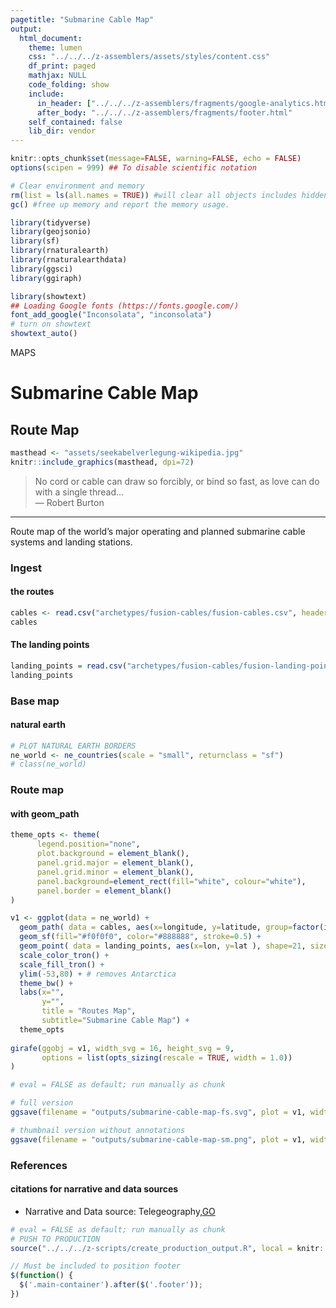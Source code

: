```yaml
---
pagetitle: "Submarine Cable Map"
output: 
  html_document:
    theme: lumen
    css: "../../../z-assemblers/assets/styles/content.css"
    df_print: paged
    mathjax: NULL
    code_folding: show
    include:
      in_header: ["../../../z-assemblers/fragments/google-analytics.html", "../../../z-assemblers/fragments/header.html"]
      after_body: "../../../z-assemblers/fragments/footer.html"
    self_contained: false
    lib_dir: vendor
---
```



```r

knitr::opts_chunk$set(message=FALSE, warning=FALSE, echo = FALSE)
options(scipen = 999) ## To disable scientific notation

# Clear environment and memory
rm(list = ls(all.names = TRUE)) #will clear all objects includes hidden objects.
gc() #free up memory and report the memory usage.

library(tidyverse)
library(geojsonio)
library(sf)
library(rnaturalearth)
library(rnaturalearthdata)
library(ggsci)
library(ggiraph)

library(showtext)
## Loading Google fonts (https://fonts.google.com/)
font_add_google("Inconsolata", "inconsolata")
# turn on showtext
showtext_auto()

```

<div class="activity">
MAPS
</div>

# Submarine Cable Map
## Route Map

```r

masthead <- "assets/seekabelverlegung-wikipedia.jpg"
knitr::include_graphics(masthead, dpi=72)

```

> No cord or cable can draw so forcibly, or bind so fast, as love can do with a single thread...\
--- Robert Burton\

***

Route map of the world's major operating and planned submarine cable systems and landing stations.

### Ingest
#### the routes

```r

cables <- read.csv("archetypes/fusion-cables/fusion-cables.csv", header = TRUE, stringsAsFactors = FALSE, as.is=T)
cables

```


#### The landing points


```r

landing_points = read.csv("archetypes/fusion-cables/fusion-landing-points.csv", header = TRUE, stringsAsFactors = FALSE, as.is=T)
landing_points

```


### Base map
#### natural earth

```r

# PLOT NATURAL EARTH BORDERS
ne_world <- ne_countries(scale = "small", returnclass = "sf")
# class(ne_world)

```


### Route map
#### with geom_path

```r

theme_opts <- theme(
      legend.position="none",
      plot.background = element_blank(),
      panel.grid.major = element_blank(),
      panel.grid.minor = element_blank(),
      panel.background=element_rect(fill="white", colour="white"),
      panel.border = element_blank()
)

v1 <- ggplot(data = ne_world) +
  geom_path( data = cables, aes(x=longitude, y=latitude, group=factor(id)), color=cables$color, size=0.5) +
  geom_sf(fill="#f0f0f0", color="#888888", stroke=0.5) +
  geom_point( data = landing_points, aes(x=lon, y=lat ), shape=21, size=1, fill="#ffffff", color="#111111", stroke=0.5 ) +
  scale_color_tron() +
  scale_fill_tron() +
  ylim(-53,80) + # removes Antarctica
  theme_bw() +
  labs(x="",
       y="",
       title = "Routes Map", 
       subtitle="Submarine Cable Map") +
  theme_opts
  
girafe(ggobj = v1, width_svg = 16, height_svg = 9,
       options = list(opts_sizing(rescale = TRUE, width = 1.0))
)

```


```r

# eval = FALSE as default; run manually as chunk

# full version
ggsave(filename = "outputs/submarine-cable-map-fs.svg", plot = v1, width=1280/72, height=720/72)

# thumbnail version without annotations
ggsave(filename = "outputs/submarine-cable-map-sm.png", plot = v1, width=4, height=2.25)

```


### References
#### citations for narrative and data sources

* Narrative and Data source: Telegeography,[GO](https://github.com/telegeography/www.submarinecablemap.com){target="_blank"}


```r

# eval = FALSE as default; run manually as chunk
# PUSH TO PRODUCTION
source("../../../z-scripts/create_production_output.R", local = knitr::knit_global())

```


```js

// Must be included to position footer
$(function() {
  $('.main-container').after($('.footer'));
})

```

